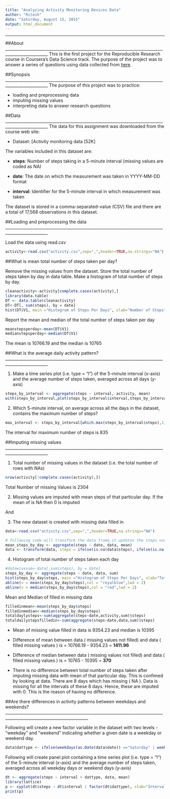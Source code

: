 ```yaml
---
title: "Analyzing Activity Monitoring Devices Data"
author: "Ritesh"
date: "Saturday, August 15, 2015"
output: html_document
---
```


___________________________________________________________________________________________________


##About
___________________________________________________________________________________________________
This is the first project for the Reproducible Research course in Coursera's Data Science track. The purpose of the project was to answer a series of questions using data collected from [here](https://d396qusza40orc.cloudfront.net/repdata%2Fdata%2Factivity.zip).

##Synopsis
___________________________________________________________________________________________________
The purpose of this project was to practice:

* loading and preprocessing data
* imputing missing values
* interpreting data to answer research questions


##Data
___________________________________________________________________________________________________
The data for this assignment was downloaded from the course web site:

* Dataset: [Activity monitoring data [52K]

The variables included in this dataset are:

* **steps**: Number of steps taking in a 5-minute interval (missing values are coded as NA)

* **date**: The date on which the measurement was taken in YYYY-MM-DD format

* **interval**: Identifier for the 5-minute interval in which measurement was taken

The dataset is stored in a comma-separated-value (CSV) file and there are a total of 17,568 observations in this dataset.


##Loading and preprocessing the data
___________________________________________________________________________________________________

Load the data using read.csv

```r
activity<-read.csv("activity.csv",sep=",",header=TRUE,na.strings="NA")

```

##What is mean total number of steps taken per day?

Remove the missing values from the dataset. Store the total number of steps taken by day in data table. Make a histogram of total number of steps by day.

```r
cleanactivity<-activity[complete.cases(activity),]
library(data.table)
DT <- data.table(cleanactivity)
DT<-DT[, sum(steps), by = date]
hist(DT$V1, main ="Histogram of Steps Per Days", xlab="Number of Steps",ylab="Number of Days")
```

Report the mean and median of the total number of steps taken per day

```r
meanstepsperday<-mean(DT$V1)
medianstepsperday<-median(DT$V1)
```

The mean is 10766.19 and the median is 10765

##What is the average daily activity pattern?
___________________________________________________________________________________________________


1. Make a time series plot (i.e. type = "l") of the 5-minute interval (x-axis) and the average  number of steps taken, averaged across all days (y-axis)

```r
steps_by_interval <- aggregate(steps ~ interval, activity, mean)
with(steps_by_interval,plot(steps_by_interval$interval,steps_by_interval$steps,type="l",xlab="Dates ( 5 Minute Interval )",ylab="Average Number Of Steps"))
```

2. Which 5-minute interval, on average across all the days in the dataset, contains the maximum number of steps?

```r
max_interval <- steps_by_interval[which.max(steps_by_interval$steps),1]
```

The interval for maximum number of steps is 835

##Imputing missing values
___________________________________________________________________________________________________

1. Total number of missing values in the dataset (i.e. the total number of rows with NAs)

```r
nrow(activity[!complete.cases(activity),])
```

Total Number of missing Values is 2304

2. Missing values are imputed with mean steps of that particular day. If the mean of is NA then 0 is imputed

And

3. The new dataset is created with missing data filled in


```r

data<-read.csv("activity.csv",sep=",",header=TRUE,na.strings="NA")

# following code will transform the data frame,it updates the steps variable for given observation if it is null with the mean of that particular day. If the mean steps of given day is NA, then it is filled in with 0.  
mean_steps_by_day <- aggregate(steps ~ date, data, mean)
data <- transform(data, steps = ifelse(is.na(data$steps), ifelse(is.na(mean_steps_by_day$steps[match(data$date, mean_steps_by_day$date)]),0,mean_steps_by_day$steps[match(data$date, mean_steps_by_day$date)]), data$steps))

```

4. Histogram of total number of steps taken each day

```r
#datewisesum<-data[,sum(steps), by = date]
steps_by_day <- aggregate(steps ~ date, data, sum)
hist(steps_by_day$steps, main ="Histogram of Steps Per Days", xlab="Total Steps",ylab="Number of Days")
abline(v = mean(steps_by_day$steps),col = "royalblue",lwd = 2)
abline(v = median(steps_by_day$steps),col = "red",lwd = 2)
```

Mean and Median of filled in missing data

```r
filledinmean<-mean(steps_by_day$steps)
filledinmedian<-median(steps_by_day$steps)
totaldaylysteps<-sum(aggregate(steps~date,activity,sum)$steps)
totaldailystepsfilledin<-sum(aggregate(steps~date,data,sum)$steps)
```

* Mean of missing value filled in data is 9354.23 and median is 10395

* Difference of mean between data ( missing values not filled) and data ( filled missing values ) is = 10766.19 - 9354.23 = **1411.96**

* Difference of median between data ( missing values not filled) and data ( filled missing values ) is = 10765 - 10395 = **370**

* There is no difference between total number of steps taken after imputing missing data with mean of that particular day. This is confimed by looking at data. There are 8 days which has missing ( NA ). Data is missing for all the intervals of these 8 days. Hence, these are imputed with 0. This is the reason of having no difference. 

##Are there differences in activity patterns between weekdays and weekends?
_______________________________________________________________________________________________________________________

Following will create a new factor variable in the dataset with two levels - "weekday" and "weekend" indicating whether a given date is a weekday or weekend day.

```r
data$dattype <- ifelse(weekdays(as.Date(data$date)) =="Saturday" | weekdays(as.Date(data$date)) =="Sunday","weekend", "weekday")
```


Following will create panel plot containing a time series plot (i.e. type = "l") of the 5-minute interval (x-axis) and the average number of steps taken, averaged across all weekday days or weekend days (y-axis)

```r
dt <- aggregate(steps ~ interval + dattype, data, mean)
library(lattice)
p <- xyplot(dt$steps ~ dt$interval | factor(dt$dattype), xlab="Interval",ylab="Steps",layout=c(1,2),type="l")
print(p)
```

